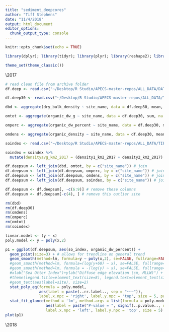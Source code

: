 ```yaml
---
title: "sediment_deepcores"
author: "Tiff Stephens"
date: "11/4/2018"
output: html_document
editor_options: 
  chunk_output_type: console
---
```


```r
knitr::opts_chunk$set(echo = TRUE)
```

```r
library(dplyr); library(tidyr); library(plyr); library(reshape2); library(lubridate); library(ggplot2); library(DT); library(leaflet); library(htmlwidgets); library(htmltools); library(shiny); library(mapview); library(sp); library(sf); library(knitr); library(cowplot); library(ggpmisc); library(DT); library(plyr); library(magick)

theme_set(theme_classic())
```




\2017 
\data
```r
# read clean file from archive folder
df.deep <- read.csv("~/Desktop/R Studio/APECS-master-repos/ALL_DATA/DATA_ARCHIVING/2017/sediment_matter_2017/sediment_matter_2017_CLEANDATA.csv", stringsAsFactors = FALSE, header = TRUE)

df.deep30 <- read.csv("~/Desktop/R Studio/APECS-master-repos/ALL_DATA/TIFF_sediment/depth_30cm.csv", stringsAsFactors = FALSE, header = TRUE)
```

```r
dbd <- aggregate(dry_bulk_density ~ site_name, data = df.deep30, mean, na.rm = TRUE) # calculate mean dry bulk density per site

omtot <- aggregate(organic_dw_g ~ site_name, data = df.deep30, sum, na.rm = TRUE) # calculate mean dry bulk density per site

omperc <- aggregate(organic_dw_percent ~ site_name, data = df.deep30, mean, na.rm = TRUE) # calculate mean dry bulk density per site

omdens <- aggregate(organic_density ~ site_name, data = df.deep30, mean, na.rm = TRUE) # calculate mean dry bulk density per site
```

```r
soindex <- read.csv("~/Desktop/R Studio/APECS-master-repos/ALL_DATA/TIFF_sediment/sea_otter_index_2017.csv", stringsAsFactors = FALSE, header = TRUE)
```

```r
soindex = soindex %>% 
  mutate(densityavg_km2_2017 = (density1_km2_2017 + density2_km2_2017) / 2)
```


```r
df.deepsum <- left_join(dbd, omtot, by = c("site_name")) # join
df.deepsum <- left_join(df.deepsum, omperc, by = c("site_name")) # join
df.deepsum <- left_join(df.deepsum, omdens, by = c("site_name")) # join
df.deepsum <- left_join(df.deepsum, soindex, by = c("site_name")) # join

df.deepsum <- df.deepsum[, -c(6:9)] # remove these columns
df.deepsum <- df.deepsum[-c(4), ] # remove this outlier site

rm(dbd)
rm(df.deep30)
rm(omdens)
rm(omperc)
rm(omtot)
rm(soindex)
```

```r
linear.model <- (y ~ x)
poly.model <- y ~ poly(x,2)

p1 = ggplot(df.deepsum, aes(so_index, organic_dw_percent)) +
  geom_point(size=3) + # allows for trendline on general trend
  geom_smooth(method=lm, formula=y ~ poly(x,2), se=FALSE, fullrange=FALSE) +
  #geom_smooth(method=lm, formula=(log(y+60) ~ x), se=FALSE, fullrange=FALSE) +
  #geom_smooth(method=lm, formula = -(log(y) ~ x), se=FALSE, fullrange=FALSE) +
  #xlab("Sea Otter Index")+ylab("Diffuse edge elevation (cm, MLLW)") +
  #theme(legend.title=element_text(size=8), legend.text=element_text(size=8)) +
  #geom_text(aes(label=site), size=2)
  stat_poly_eq(formula = poly.model, 
               aes(label = paste(..rr.label.., sep = "~~~")), 
               label.x.npc = 'right', label.y.npc = 'top', size = 5, parse = TRUE) +
  stat_fit_glance(method = 'lm', method.args = list(formula = poly.model), geom = 'text',
                  aes(label = paste("P-value = ", signif(..p.value.., digits = 3), sep = "")),
                  label.x.npc = 'left', label.y.npc = 'top', size = 5)
plot(p1)
```







\2018
\data
```r

```



